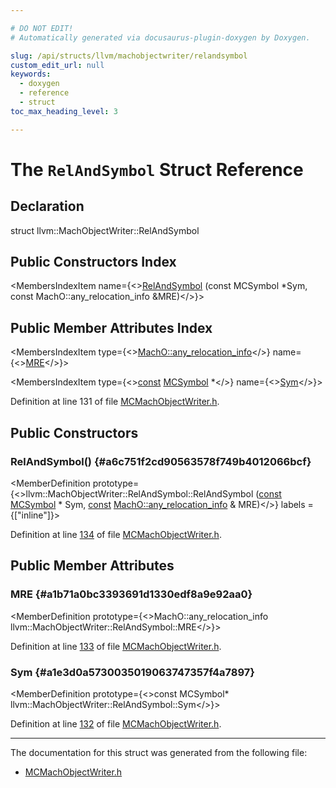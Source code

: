```yaml
---

# DO NOT EDIT!
# Automatically generated via docusaurus-plugin-doxygen by Doxygen.

slug: /api/structs/llvm/machobjectwriter/relandsymbol
custom_edit_url: null
keywords:
  - doxygen
  - reference
  - struct
toc_max_heading_level: 3

---
```





# The `RelAndSymbol` Struct Reference

<DoxygenPage pluginConfig={pluginConfig}>



## Declaration

<CodeBlock>struct llvm::MachObjectWriter::RelAndSymbol</CodeBlock>

## Public Constructors Index

<MembersIndex>

<MembersIndexItem
  name={<><a href="#a6c751f2cd90563578f749b4012066bcf">RelAndSymbol</a> (const MCSymbol &#42;Sym, const MachO::any&#95;relocation&#95;info &amp;MRE)</>}>
</MembersIndexItem>

</MembersIndex>

## Public Member Attributes Index

<MembersIndex>

<MembersIndexItem
  type={<><a href="/docs/api/structs/llvm/macho/any-relocation-info">MachO::any&#95;relocation&#95;info</a></>}
  name={<><a href="#a1b71a0bc3393691d1330edf8a9e92aa0">MRE</a></>}>
</MembersIndexItem>

<MembersIndexItem
  type={<><a href="/docs/api/files/lib/lib/target/lib/target/aarch64/aarch64promoteconstant-cpp/#a90f8350fecae261c25be85d38b451bff">const</a> <a href="/docs/api/classes/llvm/mcsymbol">MCSymbol</a> &#42;</>}
  name={<><a href="#a1e3d0a5730035019063747357f4a7897">Sym</a></>}>
</MembersIndexItem>

</MembersIndex>


Definition at line 131 of file <a href="/docs/api/files/include/include/llvm/include/llvm/mc/mcmachobjectwriter-h">MCMachObjectWriter.h</a>.

<SectionDefinition>

## Public Constructors

### RelAndSymbol() {#a6c751f2cd90563578f749b4012066bcf}

<MemberDefinition
  prototype={<>llvm::MachObjectWriter::RelAndSymbol::RelAndSymbol (<a href="/docs/api/files/lib/lib/target/lib/target/aarch64/aarch64promoteconstant-cpp/#a90f8350fecae261c25be85d38b451bff">const</a> <a href="/docs/api/classes/llvm/mcsymbol">MCSymbol</a> &#42; Sym, <a href="/docs/api/files/lib/lib/target/lib/target/aarch64/aarch64promoteconstant-cpp/#a90f8350fecae261c25be85d38b451bff">const</a> <a href="/docs/api/structs/llvm/macho/any-relocation-info">MachO::any&#95;relocation&#95;info</a> &amp; MRE)</>}
  labels = {["inline"]}>

Definition at line <a href="/docs/api/files/include/include/llvm/include/llvm/mc/mcmachobjectwriter-h/#l00134">134</a> of file <a href="/docs/api/files/include/include/llvm/include/llvm/mc/mcmachobjectwriter-h">MCMachObjectWriter.h</a>.
</MemberDefinition>

</SectionDefinition>

<SectionDefinition>

## Public Member Attributes

### MRE {#a1b71a0bc3393691d1330edf8a9e92aa0}

<MemberDefinition
  prototype={<>MachO::any&#95;relocation&#95;info llvm::MachObjectWriter::RelAndSymbol::MRE</>}>

Definition at line <a href="/docs/api/files/include/include/llvm/include/llvm/mc/mcmachobjectwriter-h/#l00133">133</a> of file <a href="/docs/api/files/include/include/llvm/include/llvm/mc/mcmachobjectwriter-h">MCMachObjectWriter.h</a>.
</MemberDefinition>

### Sym {#a1e3d0a5730035019063747357f4a7897}

<MemberDefinition
  prototype={<>const MCSymbol&#42; llvm::MachObjectWriter::RelAndSymbol::Sym</>}>

Definition at line <a href="/docs/api/files/include/include/llvm/include/llvm/mc/mcmachobjectwriter-h/#l00132">132</a> of file <a href="/docs/api/files/include/include/llvm/include/llvm/mc/mcmachobjectwriter-h">MCMachObjectWriter.h</a>.
</MemberDefinition>

</SectionDefinition>

<hr/>

The documentation for this struct was generated from the following file:

<ul>
<li><a href="/docs/api/files/include/include/llvm/include/llvm/mc/mcmachobjectwriter-h">MCMachObjectWriter.h</a></li>
</ul>

</DoxygenPage>

